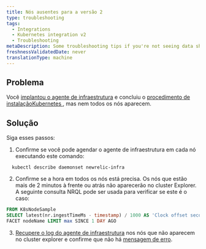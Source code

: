 ```yaml
---
title: Nós ausentes para a versão 2
type: troubleshooting
tags:
  - Integrations
  - Kubernetes integration v2
  - Troubleshooting
metaDescription: Some troubleshooting tips if you're not seeing data show up for your New Relic's Kubernetes integration.
freshnessValidatedDate: never
translationType: machine
---
```


## Problema

Você [implantou o agente de infraestrutura](/docs/infrastructure/infrastructure-monitoring/get-started/choose-infra-install-method/) e concluiu o [procedimento de instalaçãoKubernetes ](/install/kubernetes/), mas nem todos os nós aparecem.

## Solução

Siga esses passos:

1. Confirme se você pode agendar o agente de infraestrutura em cada nó executando este comando:

```shell
  kubectl describe daemonset newrelic-infra
```

2. Confirme se a hora em todos os nós está precisa. Os nós que estão mais de 2 minutos à frente ou atrás não aparecerão no cluster Explorer. A seguinte consulta NRQL pode ser usada para verificar se este é o caso:

```sql
FROM K8sNodeSample
SELECT latest(nr.ingestTimeMs - timestamp) / 1000 AS 'Clock offset seconds'
FACET nodeName LIMIT max SINCE 1 DAY AGO
```

3. [Recupere o log do agente de infraestrutura](/docs/kubernetes-pixie/kubernetes-integration/advanced-configuration/k8s-version2/overview/#logs-version2) nos nós que não aparecem no cluster explorer e confirme que não há [mensagem de erro](/docs/kubernetes-pixie/kubernetes-integration/advanced-configuration/k8s-version2/errors/).